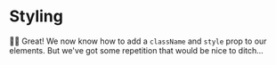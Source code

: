 # Styling

👨‍💼 Great! We now know how to add a `className` and `style` prop to our elements.
But we've got some repetition that would be nice to ditch...
